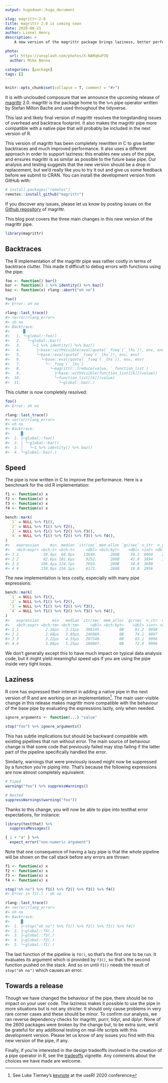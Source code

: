 ```yaml
---
output: hugodown::hugo_document

slug: magrittr-2-0
title: magrittr 2.0 is coming soon
date: 2020-08-21
author: Lionel Henry
description: >
    A new version of the magrittr package brings laziness, better performance, and leaner backtraces for debugging errors.

photo:
  url: https://unsplash.com/photos/X-NAMq6uP3Q
  author: Mike Benna

categories: [package]
tags: []
---
```


```r
knitr::opts_chunk$set(collapse = T, comment = "#>")
```

It is with unclouded composure that we announce the upcoming release of [magrittr](https://magrittr.tidyverse.org/) 2.0. magrittr is the package home to the `%>%` pipe operator written by Stefan Milton Bache and used throughout the tidyverse.

This last and likely final version of magrittr resolves the longstanding issues of overhead and backtrace footprint. It also makes the magrittr pipe more compatible with a native pipe that will probably be included in the next version of R.

This version of magrittr has been completely rewritten in C to give better backtraces and much improved performance. It also uses a different approach in order to support laziness: this enables new uses of the pipe, and ensures magrittr is as similar as possible to the future base pipe. Our analysis and testing suggests that the new version should be a drop in replacement, but we'd really like you to try it out and give us some feedback before we submit to CRAN. You can install the development version from GitHub with:

```r
# install.packages("remotes")
remotes::install_github("magrittr")
```

If you discover any issues, please let us know by posting issues on the [Github repository](https://github.com/tidyverse/magrittr) of magrittr.

This blog post covers the three main changes in this new version of the magrittr pipe.

```r
library(magrittr)
```


## Backtraces

The R implementation of the magrittr pipe was rather costly in terms of backtrace clutter. This made it difficult to debug errors with functions using the pipe:

```r
foo <- function() bar()
bar <- function() 1 %>% identity() %>% baz()
baz <- function(x) rlang::abort("oh no")

foo()
#> Error: oh no

rlang::last_trace()
#> <error/rlang_error>
#> oh no
#> Backtrace:
#>      █
#>   1. └─global::foo()
#>   2.   └─global::bar()
#>   3.     └─1 %>% identity() %>% baz()
#>   4.       ├─base::withVisible(eval(quote(`_fseq`(`_lhs`)), env, env))
#>   5.       └─base::eval(quote(`_fseq`(`_lhs`)), env, env)
#>   6.         └─base::eval(quote(`_fseq`(`_lhs`)), env, env)
#>   7.           └─`_fseq`(`_lhs`)
#>   8.             └─magrittr::freduce(value, `_function_list`)
#>   9.               ├─base::withVisible(function_list[[k]](value))
#>  10.               └─function_list[[k]](value)
#>  11.                 └─global::baz(.)
```

This clutter is now completely resolved:

```r
foo()
#> Error: oh no

rlang::last_trace()
#> <error/rlang_error>
#> oh no
#> Backtrace:
#>     █
#>  1. ├─global::foo()
#>  2. │ └─global::bar()
#>  3. │   └─1 %>% identity() %>% baz()
#>  4. └─global::baz(.)
```


## Speed

The pipe is now written in C to improve the performance. Here is a benchmark for the old R implementation:

```r
f1 <- function(x) x
f2 <- function(x) x
f3 <- function(x) x
f4 <- function(x) x

bench::mark(
  `1` = NULL %>% f1(),
  `2` = NULL %>% f1() %>% f2(),
  `3` = NULL %>% f1() %>% f2() %>% f3(),
  `4` = NULL %>% f1() %>% f2() %>% f3() %>% f4(),
)
#>   expression     min  median `itr/sec` mem_alloc `gc/sec` n_itr  n_gc
#>   <bch:expr> <bch:t> <bch:t>     <dbl> <bch:byt>    <dbl> <int> <dbl>
#> 1 1           59.4µs  68.9µs    13648.      280B     59.1  6004    26
#> 2 2           82.6µs 101.6µs     9252.      280B     42.8  3894    18
#> 3 3          106.4µs 124.7µs     7693.      280B     18.8  3690     9
#> 4 4          130.9µs 156.1µs     6173.      280B     18.8  2956     9
```

The new implementation is less costly, especially with many pipe expressions:

```r
bench::mark(
  `1` = NULL %>% f1(),
  `2` = NULL %>% f1() %>% f2(),
  `3` = NULL %>% f1() %>% f2() %>% f3(),
  `4` = NULL %>% f1() %>% f2() %>% f3() %>% f4(),
)
#>   expression      min   median `itr/sec` mem_alloc `gc/sec` n_itr  n_gc
#>   <bch:expr> <bch:tm> <bch:tm>     <dbl> <bch:byt>    <dbl> <int> <dbl>
#> 1 1            2.16µs   3.11µs   306145.        0B     61.2  9998     2
#> 2 2            2.68µs   3.85µs   246869.        0B     74.1  9997     3
#> 3 3            3.22µs   4.55µs   207548.        0B     83.1  9996     4
#> 4 4            3.88µs   5.25µs   180807.        0B     72.4  9996     4
```

We don't generally except this to have much impact on typical data analysis code, but it might yield meaningful speed ups if you are using the pipe inside very tight loops.


## Laziness

R core has expressed their interest in adding a native pipe in the next version of R and are working on an implementation[^1]. The main user-visible change in this release makes magrittr more compatible with the behaviour of the base pipe by evaluating the expressions lazily, only when needed.

[^1]: See Luke Tierney's [keynote](https://youtu.be/X_eDHNVceCU?t=3099) at the useR! 2020 conference

```r
ignore_arguments <- function(...) "value"

stop("foo") %>% ignore_arguments()
```

This has subtle implications but should be backward compatible with existing pipelines that run without error. The main source of behaviour change is that some code that previously failed may stop failing if the latter part of the pipeline specifically handled the error.

Similarly, warnings that were previously issued might now be suppressed by a function you're piping into. That's because the following expressions are now almost completely equivalent:

```r
# Piped
warning("foo") %>% suppressWarnings()

# Nested
suppressWarnings(warning("foo"))
```

Thanks to this change, you will now be able to pipe into testthat error expectations, for instance:

```r
library(testthat) %>%
  suppressMessages()

{ 1 + "a" } %>%
  expect_error("non-numeric argument")
```

Note that one consequence of having a lazy pipe is that the whole pipeline will be shown on the call stack before any errors are thrown:

```r
f1 <- function(x) x
f2 <- function(x) x
f3 <- function(x) x
f4 <- function(x) x

stop("oh no") %>% f1() %>% f2() %>% f3() %>% f4()
#> Error in f1(.) : oh no

rlang::last_trace()
#> <error/rlang_error>
#> oh no
#> Backtrace:
#>     █
#>  1. ├─stop("oh no") %>% f1() %>% f2() %>% f3() %>% f4()
#>  2. ├─global::f4(.)
#>  3. ├─global::f3(.)
#>  4. ├─global::f2(.)
#>  5. └─global::f1(.)
```

The last function of the pipeline is `f4()`, so that's the first one to be run. It evaluates its argument which is provided by `f3()`, so that's the second function pushed on the stack. And so on until `f1()` needs the result of `stop("oh no")` which causes an error.


## Towards a release

Though we have changed the behaviour of the pipe, there should be no impact on your user code. The laziness makes it possible to use the pipe in more situations but is not any stricter. It should only cause problems in very rare corner cases and these should be minor. To confirm our analysis, we ran reverse dependency checks for magrittr, purrr, tidyr, and dplyr. None of the 2600 packages were broken by the change but, to be extra sure, we'd be grateful for any additional testing on real-life scripts with this development version. Please let us know of any issues you find with this new version of the pipe, if any.

Finally, if you're interested in the design tradeoffs involved in the creation of a pipe operator in R, see the [tradeoffs](https://magrittr.tidyverse.org/articles/tradeoffs.html) vignette. Any comments about the choices we have made are welcome.
